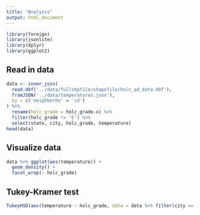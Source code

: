 ```yaml
---
title: "Analysis"
output: html_document
---
```


```r
library(foreign)
library(jsonlite)
library(dplyr)
library(ggplot2)
```

## Read in data

```r
data <- inner_join(
  read.dbf('../data/fullshpfile/shapefile/holc_ad_data.dbf'),
  fromJSON('../data/temperatures.json'),
  by = c('neighborho' = 'id')
) %>% 
  rename(holc_grade = holc_grade.x) %>% 
  filter(holc_grade != 'E') %>% 
  select(state, city, holc_grade, temperature)
head(data)
```

## Visualize data

```r
data %>% ggplot(aes(temperature)) +
  geom_density() +
  facet_wrap(~ holc_grade)
```

## Tukey-Kramer test

```r
TukeyHSD(aov(temperature ~ holc_grade, data = data %>% filter(city == 'Chicago')))
```

